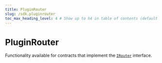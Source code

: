 ---
title: PluginRouter
slug: /sdk.pluginrouter
toc_max_heading_level: 4 # Show up to h4 in table of contents (default is up to h3)
---

# PluginRouter

Functionality available for contracts that implement the [`IRouter`](/contracts/IRouter) interface.
